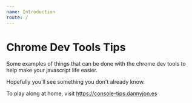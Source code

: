 ```yaml
---
name: Introduction
route: /
---
```


# Chrome Dev Tools Tips

Some examples of things that can be done with the chrome dev tools to help make your javascript life easier.

Hopefully you'll see something you don't already know.

To play along at home, visit <https://console-tips.dannyjon.es>